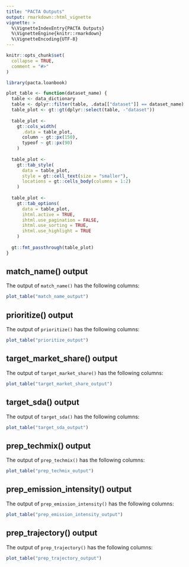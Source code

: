 ```yaml
---
title: "PACTA Outputs"
output: rmarkdown::html_vignette
vignette: >
  %\VignetteIndexEntry{PACTA Outputs}
  %\VignetteEngine{knitr::rmarkdown}
  %\VignetteEncoding{UTF-8}
---
```


```r
knitr::opts_chunk$set(
  collapse = TRUE,
  comment = "#>"
)
```

```r
library(pacta.loanbook)

plot_table <- function(dataset_name) {
  table <- data_dictionary
  table <- dplyr::filter(table, .data[["dataset"]] == dataset_name)
  table_plot <- gt::gt(dplyr::select(table, -"dataset"))
  
  table_plot <- 
    gt::cols_width(
      .data = table_plot,
      column ~ gt::px(150),
      typeof ~ gt::px(90)
    )
  
  table_plot <-
    gt::tab_style(
      data = table_plot,
      style = gt::cell_text(size = "smaller"),
      locations = gt::cells_body(columns = 1:2)
    )
  
  table_plot <-
    gt::tab_options(
      data = table_plot,
      ihtml.active = TRUE,
      ihtml.use_pagination = FALSE,
      ihtml.use_sorting = TRUE,
      ihtml.use_highlight = TRUE
    )
  
  gt::fmt_passthrough(table_plot)
}
```

## match_name() output

The output of `match_name()` has the following columns:

```r
plot_table("match_name_output")
```

## prioritize() output

The output of `prioritize()` has the following columns:

```r
plot_table("prioritize_output")
```

## target_market_share() output

The output of `target_market_share()` has the following columns:

```r
plot_table("target_market_share_output")
```

## target_sda() output

The output of `target_sda()` has the following columns:

```r
plot_table("target_sda_output")
```

## prep_techmix() output

The output of `prep_techmix()` has the following columns:

```r
plot_table("prep_techmix_output")
```

## prep_emission_intensity() output

The output of `prep_emission_intensity()` has the following columns:

```r
plot_table("prep_emission_intensity_output")
```

## prep_trajectory() output

The output of `prep_trajectory()` has the following columns:

```r
plot_table("prep_trajectory_output")
```
